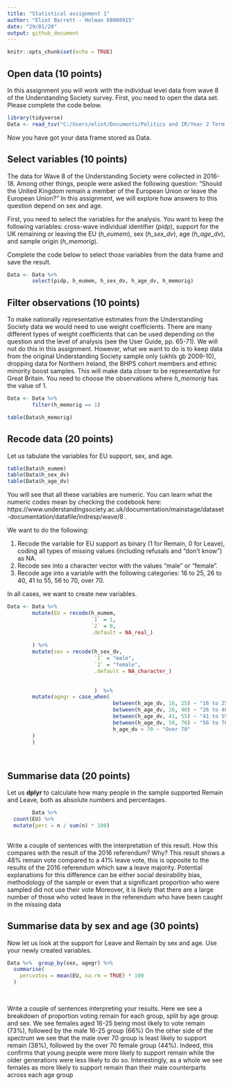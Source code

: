 ```yaml
---
title: "Statistical assignment 1"
author: "Eliot Barrett - Holman 68008915"
date: "29/01/20"
output: github_document
---
```


```r
knitr::opts_chunk$set(echo = TRUE)
```

## Open data (10 points)

In this assignment you will work with the individual level data from wave 8 of the Understanding Society survey. First, you need to open the data set. Please complete the code below.

```r
library(tidyverse)
Data <- read_tsv("C:/Users/eliot/Documents/Politics and IR/Year 2 Term 2/Data 3/Data3_blank/data/UKDA-6614-tab/tab/ukhls_w8/h_indresp.tab")
```

Now you have got your data frame stored as Data. 

## Select variables (10 points)

The data for Wave 8 of the Understanding Society were collected in 2016-18. Among other things, people were asked the following question: "Should the United Kingdom remain a member of the European Union or leave the European Union?" In this assignment, we will explore how answers to this question depend on sex and age.

First, you need to select the variables for the analysis. You want to keep the following variables: cross-wave individual identifier (*pidp*), support for the UK remaining or leaving the EU (*h_eumem*), sex (*h_sex_dv*), age (*h_age_dv*), and sample origin (*h_memorig*).

Complete the code below to select those variables from the data frame and save the result.

```r
Data <- Data %>%
        select(pidp, h_eumem, h_sex_dv, h_age_dv, h_memorig)
```

## Filter observations (10 points)

To make nationally representative estimates from the Understanding Society data we would need to use weight coefficients. There are many different types of weight coefficients that can be used depending on the question and the level of analysis (see the User Guide, pp. 65-71). We will not do this in this assignment. However, what we want to do is to keep data from the original Understanding Society sample only (ukhls gb 2009-10), dropping  data for Northern Ireland, the BHPS cohort members and ethnic minority boost samples. This will make data closer to be representative for Great Britain. You need to choose the observations where *h_memorig* has the value of 1.

```r
Data <- Data %>%
        filter(h_memorig == 1)

table(Data$h_memorig)
```

## Recode data (20 points)

Let us tabulate the variables for EU support, sex, and age.

```r
table(Data$h_eumem)
table(Data$h_sex_dv)
table(Data$h_age_dv)
```

You will see that all these variables are numeric. You can learn what the numeric codes mean by checking the codebook here: https://www.understandingsociety.ac.uk/documentation/mainstage/dataset-documentation/datafile/indresp/wave/8 .

We want to do the following:

1) Recode the variable for EU support as binary (1 for Remain, 0 for Leave), coding all types of missing values (including refusals and "don't know") as NA.
2) Recode sex into a character vector with the values "male" or "female".
3) Recode age into a variable with the following categories: 16 to 25, 26 to 40, 41 to 55, 56 to 70, over 70.

In all cases, we want to create new variables.

```r
Data <- Data %>%
        mutate(EU = recode(h_eumem, 
                           `1` = 1,
                           `2` = 0,
                           .default = NA_real_)
      
        ) %>%
        mutate(sex = recode(h_sex_dv,
                            `1` = "male",
                            `2` = "female",
                            .default = NA_character_)
                            
                            
                            )  %>%
        mutate(agegr = case_when(
                                  between(h_age_dv, 16, 25) ~ "16 to 25",
                                  between(h_age_dv, 26, 40) ~ "26 to 40",
                                  between(h_age_dv, 41, 55) ~ "41 to 55",
                                  between(h_age_dv, 56, 70) ~ "56 to 70",
                                  h_age_dv > 70 ~ "Over 70"
        )
        )




```

## Summarise data (20 points)

Let us **dplyr** to calculate how many people in the sample supported Remain and Leave, both as absolute numbers and percentages.

```r
        Data %>%
  count(EU) %>%
  mutate(perc = n / sum(n) * 100)
        
```

Write a couple of sentences with the interpretation of this result. How this compares with the result of the 2016 referendum? Why?
This result shows a 48% remain vote compared to a 41% leave vote, this is opposite to the results of the 2016 referendum which saw a leave majority.
Potential explanations for this difference can be either social desirability bias, methodology of the sample or even that a significant proportion who were sampled did not use their vote
Moreover, it is likely that there are a large number of those who voted leave in the referendum who have been caught in the missing data

## Summarise data by sex and age (30 points)

Now let us look at the support for Leave and Remain by sex and age. Use your newly created variables.


```r

Data %>%  group_by(sex, agegr) %>%
  summarise(
    percvotes = mean(EU, na.rm = TRUE) * 100
  )
        
        
```


Write a couple of sentences interpreting your results.
Here we see a breakdown of proportion voting remain for each group, split by age group and sex.
We see females aged 16-25 being most likely to vote remain (73%), followed by the male 16-25 group (66%)
On the other side of the spectrum we see that the male over 70 group is least likely to support remain (38%), followed by the over 70 female group (44%).
Indeed, this confirms that young people were more likely to support remain while the older generations were less likely to do so.
Interestingly, as a whole we see females as more likely to support remain than their male counterparts across each age group